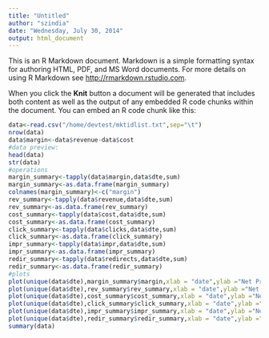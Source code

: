 ```yaml
---
title: "Untitled"
author: "szindia"
date: "Wednesday, July 30, 2014"
output: html_document
---
```


This is an R Markdown document. Markdown is a simple formatting syntax for authoring HTML, PDF, and MS Word documents. For more details on using R Markdown see <http://rmarkdown.rstudio.com>.

When you click the **Knit** button a document will be generated that includes both content as well as the output of any embedded R code chunks within the document. You can embed an R code chunk like this:

```r

data<-read.csv("/home/devtest/mktidlist.txt",sep="\t")
nrow(data)
data$margin<-data$revenue-data$cost
#data preview:
head(data)
str(data)
#operations
margin_summary<-tapply(data$margin,data$dte,sum)
margin_summary<-as.data.frame(margin_summary)
colnames(margin_summary)<-c("margin")
rev_summary<-tapply(data$revenue,data$dte,sum)
rev_summary<-as.data.frame(rev_summary)
cost_summary<-tapply(data$cost,data$dte,sum)
cost_summary<-as.data.frame(cost_summary)
click_summary<-tapply(data$clicks,data$dte,sum)
click_summary<-as.data.frame(click_summary)
impr_summary<-tapply(data$impr,data$dte,sum)
impr_summary<-as.data.frame(impr_summary)
redir_summary<-tapply(data$redirects,data$dte,sum)
redir_summary<-as.data.frame(redir_summary)
#plots
plot(unique(data$dte),margin_summary$margin,xlab = "date",ylab ="Net Profit",main="Profit per Date analysis",cex.axis =  0.5);grid(col="goldenrod4")
plot(unique(data$dte),rev_summary$rev_summary,xlab = "date",ylab ="Net Revenue",main="Revenue per Date analysis",col="blue");grid(col="goldenrod4")
plot(unique(data$dte),cost_summary$cost_summary,xlab = "date",ylab ="Net Cost",main="Cost per Date analysis",cex.axis =  0.5);grid(col="goldenrod4")
plot(unique(data$dte),click_summary$click_summary,xlab = "date",ylab ="Net Clicks",main="Click per Date analysis",cex.axis =  0.5);grid(col="goldenrod4")
plot(unique(data$dte),impr_summary$impr_summary,xlab = "date",ylab ="Net Impressions",main="Impression per Date analysis",cex.axis =  0.5);grid(col="goldenrod4")
plot(unique(data$dte),redir_summary$redir_summary,xlab = "date",ylab ="Net Redirects",main="Redirects per Date analysis",cex.axis =  0.5);grid(col="goldenrod4")
summary(data)

```
